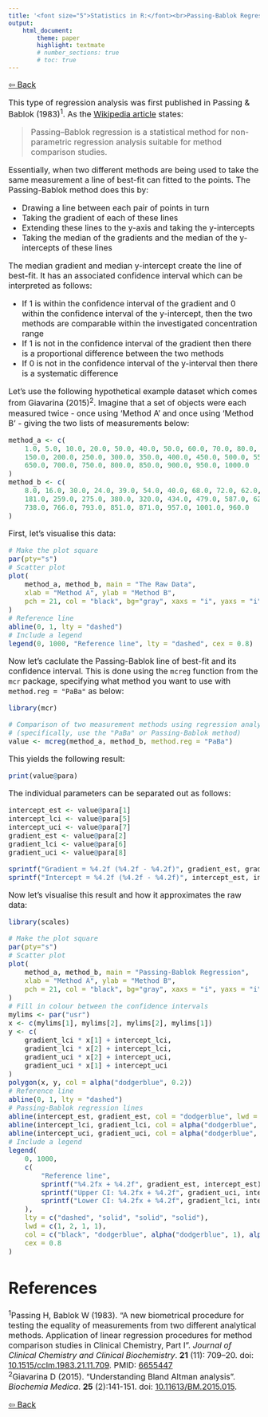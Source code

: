 ```yaml
---
title: '<font size="5">Statistics in R:</font><br>Passing-Bablok Regression'
output:
    html_document:
        theme: paper
        highlight: textmate
        # number_sections: true
        # toc: true
---
```


<font size="3">

[⇦ Back](../../../R.html)

This type of regression analysis was first published in Passing & Bablok (1983)<sup>1</sup>. As the [Wikipedia article](https://en.wikipedia.org/wiki/Passing%E2%80%93Bablok_regression) states:

> Passing–Bablok regression is a statistical method for non-parametric regression analysis suitable for method comparison studies.

Essentially, when two different methods are being used to take the same measurement a line of best-fit can fitted to the points. The Passing-Bablok method does this by:

- Drawing a line between each pair of points in turn
- Taking the gradient of each of these lines
- Extending these lines to the y-axis and taking the y-intercepts
- Taking the median of the gradients and the median of the y-intercepts of these lines

The median gradient and median y-intercept create the line of best-fit. It has an associated confidence interval which can be interpreted as follows:

- If 1 is within the confidence interval of the gradient and 0 within the confidence interval of the y-intercept, then the two methods are comparable within the investigated concentration range
- If 1 is not in the confidence interval of the gradient then there is a proportional difference between the two methods
- If 0 is not in the confidence interval of the y-interval then there is a systematic difference

Let's use the following hypothetical example dataset which comes from Giavarina (2015)<sup>2</sup>. Imagine that a set of objects were each measured twice - once using 'Method A' and once using 'Method B' - giving the two lists of measurements below:

```r
method_a <- c(
    1.0, 5.0, 10.0, 20.0, 50.0, 40.0, 50.0, 60.0, 70.0, 80.0, 90.0, 100.0,
    150.0, 200.0, 250.0, 300.0, 350.0, 400.0, 450.0, 500.0, 550.0, 600.0,
    650.0, 700.0, 750.0, 800.0, 850.0, 900.0, 950.0, 1000.0
)
method_b <- c(
    8.0, 16.0, 30.0, 24.0, 39.0, 54.0, 40.0, 68.0, 72.0, 62.0, 122.0, 80.0,
    181.0, 259.0, 275.0, 380.0, 320.0, 434.0, 479.0, 587.0, 626.0, 648.0,
    738.0, 766.0, 793.0, 851.0, 871.0, 957.0, 1001.0, 960.0
)
```

First, let's visualise this data:

```r
# Make the plot square
par(pty="s")
# Scatter plot
plot(
    method_a, method_b, main = "The Raw Data",
    xlab = "Method A", ylab = "Method B",
    pch = 21, col = "black", bg="gray", xaxs = "i", yaxs = "i"
)
# Reference line
abline(0, 1, lty = "dashed")
# Include a legend
legend(0, 1000, "Reference line", lty = "dashed", cex = 0.8)
```

Now let's caclulate the Passing-Bablok line of best-fit and its confidence interval. This is done using the `mcreg` function from the `mcr` package, specifying what method you want to use with `method.reg = "PaBa"` as below:

```r
library(mcr)

# Comparison of two measurement methods using regression analysis
# (specifically, use the "PaBa" or Passing-Bablok method)
value <- mcreg(method_a, method_b, method.reg = "PaBa")
```

This yields the following result:

```r
print(value@para)
```

The individual parameters can be separated out as follows:

```r
intercept_est <- value@para[1]
intercept_lci <- value@para[5]
intercept_uci <- value@para[7]
gradient_est <- value@para[2]
gradient_lci <- value@para[6]
gradient_uci <- value@para[8]

sprintf("Gradient = %4.2f (%4.2f - %4.2f)", gradient_est, gradient_lci, gradient_uci)
sprintf("Intercept = %4.2f (%4.2f - %4.2f)", intercept_est, intercept_lci, intercept_uci)
```

Now let's visualise this result and how it approximates the raw data:

```r
library(scales)

# Make the plot square
par(pty="s")
# Scatter plot
plot(
    method_a, method_b, main = "Passing-Bablok Regression",
    xlab = "Method A", ylab = "Method B",
    pch = 21, col = "black", bg="gray", xaxs = "i", yaxs = "i"
)
# Fill in colour between the confidence intervals
mylims <- par("usr")
x <- c(mylims[1], mylims[2], mylims[2], mylims[1])
y <- c(
    gradient_lci * x[1] + intercept_lci,
    gradient_lci * x[2] + intercept_lci,
    gradient_uci * x[2] + intercept_uci,
    gradient_uci * x[1] + intercept_uci
)
polygon(x, y, col = alpha("dodgerblue", 0.2))
# Reference line
abline(0, 1, lty = "dashed")
# Passing-Bablok regression lines
abline(intercept_est, gradient_est, col = "dodgerblue", lwd = 2)
abline(intercept_lci, gradient_lci, col = alpha("dodgerblue", 1))
abline(intercept_uci, gradient_uci, col = alpha("dodgerblue", 1))
# Include a legend
legend(
    0, 1000,
    c(
        "Reference line",
        sprintf("%4.2fx + %4.2f", gradient_est, intercept_est),
        sprintf("Upper CI: %4.2fx + %4.2f", gradient_uci, intercept_uci),
        sprintf("Lower CI: %4.2fx + %4.2f", gradient_lci, intercept_lci)
    ),
    lty = c("dashed", "solid", "solid", "solid"),
    lwd = c(1, 2, 1, 1),
    col = c("black", "dodgerblue", alpha("dodgerblue", 1), alpha("dodgerblue", 1)),
    cex = 0.8
)
```

References
==========

<sup>1</sup>Passing H, Bablok W (1983). "A new biometrical procedure for testing the equality of measurements from two different analytical methods. Application of linear regression procedures for method comparison studies in Clinical Chemistry, Part I". *Journal of Clinical Chemistry and Clinical Biochemistry*. **21** (11): 709–20. doi: [10.1515/cclm.1983.21.11.709](https://doi.org/10.1515%2Fcclm.1983.21.11.709). PMID: [6655447](https://pubmed.ncbi.nlm.nih.gov/6655447/)  
<sup>2</sup>Giavarina D (2015). "Understanding Bland Altman analysis". *Biochemia Medica*. **25** (2):141-151. doi: [10.11613/BM.2015.015](https://www.ncbi.nlm.nih.gov/pmc/articles/PMC4470095/pdf/bm-25-141.pdf).

[⇦ Back](../../../R.html)

</font>
